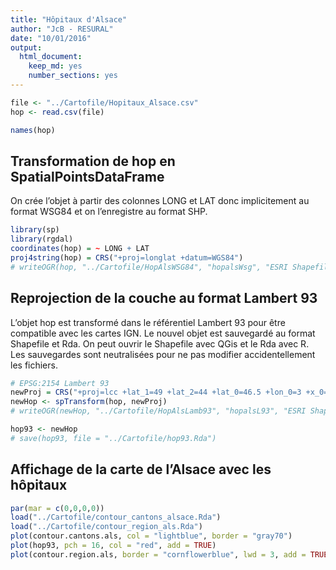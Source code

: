 ```yaml
---
title: "Hôpitaux d'Alsace"
author: "JcB - RESURAL"
date: "10/01/2016"
output:
  html_document:
    keep_md: yes
    number_sections: yes
---
```


```r

file <- "../Cartofile/Hopitaux_Alsace.csv"
hop <- read.csv(file)

names(hop)
```
Transformation de hop en SpatialPointsDataFrame
-----------------------------------------------
On crée l'objet à partir des colonnes LONG et LAT donc implicitement au format WSG84 et on l'enregistre au format SHP.
```r
library(sp)
library(rgdal)
coordinates(hop) = ~ LONG + LAT
proj4string(hop) = CRS("+proj=longlat +datum=WGS84")
# writeOGR(hop, "../Cartofile/HopAlsWSG84", "hopalsWsg", "ESRI Shapefile")
```

Reprojection de la couche au format Lambert 93
----------------------------------------------

L'objet hop est transformé dans le référentiel Lambert 93 pour être compatible avec les cartes IGN. Le nouvel objet est sauvegardé au format Shapefile et Rda. On peut ouvrir le Shapefile avec QGis et le Rda avec R. Les sauvegardes sont neutralisées pour ne pas modifier accidentellement les fichiers.

```r
# EPSG:2154 Lambert 93
newProj = CRS("+proj=lcc +lat_1=49 +lat_2=44 +lat_0=46.5 +lon_0=3 +x_0=700000 +y_0=6600000 +ellps=GRS80 +towgs84=0,0,0,0,0,0,0 +units=m +no_defs")
newHop <- spTransform(hop, newProj)
# writeOGR(newHop, "../Cartofile/HopAlsLamb93", "hopalsL93", "ESRI Shapefile")

hop93 <- newHop
# save(hop93, file = "../Cartofile/hop93.Rda")
```

Affichage de la carte de l'Alsace avec les hôpitaux
---------------------------------------------------

```r
par(mar = c(0,0,0,0))
load("../Cartofile/contour_cantons_alsace.Rda")
load("../Cartofile/contour_region_als.Rda")
plot(contour.cantons.als, col = "lightblue", border = "gray70")
plot(hop93, pch = 16, col = "red", add = TRUE)
plot(contour.region.als, border = "cornflowerblue", lwd = 3, add = TRUE)

```

